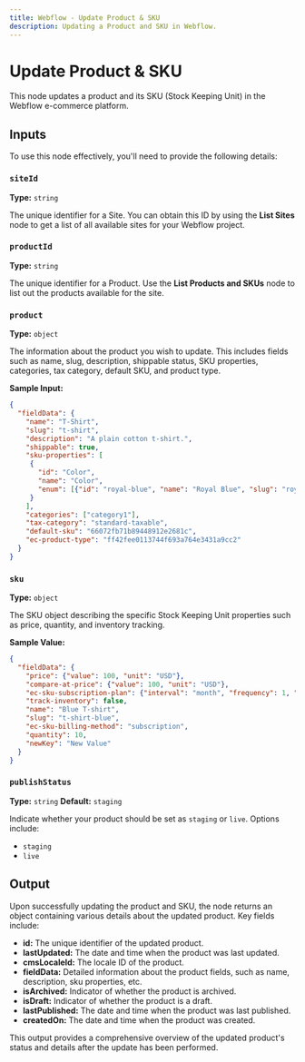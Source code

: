 ```yaml
---
title: Webflow - Update Product & SKU
description: Updating a Product and SKU in Webflow.
---
```



# Update Product & SKU
This node updates a product and its SKU (Stock Keeping Unit) in the Webflow e-commerce platform.

<Node id="@buildship/oauth-webflow-update-product" version="1.1.0" />

## Inputs
To use this node effectively, you'll need to provide the following details:

### `siteId`
**Type:** `string`

The unique identifier for a Site. You can obtain this ID by using the **List Sites** node to get a list of all available sites for your Webflow project.

### `productId`
**Type:** `string`

The unique identifier for a Product. Use the **List Products and SKUs** node to list out the products available for the site.

### `product`
**Type:** `object`

The information about the product you wish to update. This includes fields such as name, slug, description, shippable status, SKU properties, categories, tax category, default SKU, and product type. 

**Sample Input:**
```json
{
  "fieldData": {
    "name": "T-Shirt",
    "slug": "t-shirt",
    "description": "A plain cotton t-shirt.",
    "shippable": true,
    "sku-properties": [
     {
       "id": "Color",
       "name": "Color",
       "enum": [{"id": "royal-blue", "name": "Royal Blue", "slug": "royal-blue"}]
     }
    ],
    "categories": ["category1"],
    "tax-category": "standard-taxable",
    "default-sku": "66072fb71b89448912e2681c",
    "ec-product-type": "ff42fee0113744f693a764e3431a9cc2"
  }
}
```

### `sku`
**Type:** `object`

The SKU object describing the specific Stock Keeping Unit properties such as price, quantity, and inventory tracking.

**Sample Value:**
```json
{
  "fieldData": {
    "price": {"value": 100, "unit": "USD"},
    "compare-at-price": {"value": 100, "unit": "USD"},
    "ec-sku-subscription-plan": {"interval": "month", "frequency": 1, "trial": 7},
    "track-inventory": false,
    "name": "Blue T-shirt",
    "slug": "t-shirt-blue",
    "ec-sku-billing-method": "subscription",
    "quantity": 10,
    "newKey": "New Value"
  }
}
```

### `publishStatus`
**Type:** `string`
**Default:** `staging`

Indicate whether your product should be set as `staging` or `live`. Options include:
- `staging`
- `live`

## Output
Upon successfully updating the product and SKU, the node returns an object containing various details about the updated product. Key fields include:

- **id:** The unique identifier of the updated product.
- **lastUpdated:** The date and time when the product was last updated.
- **cmsLocaleId:** The locale ID of the product.
- **fieldData:** Detailed information about the product fields, such as name, description, sku properties, etc.
- **isArchived:** Indicator of whether the product is archived.
- **isDraft:** Indicator of whether the product is a draft.
- **lastPublished:** The date and time when the product was last published.
- **createdOn:** The date and time when the product was created.

This output provides a comprehensive overview of the updated product's status and details after the update has been performed.